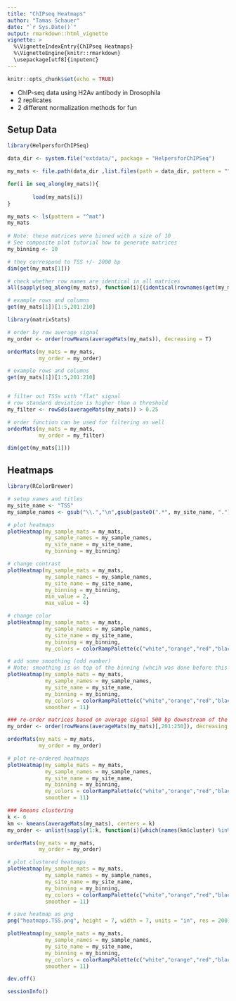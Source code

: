 ```yaml
---
title: "ChIPseq Heatmaps"
author: "Tamas Schauer"
date: "`r Sys.Date()`"
output: rmarkdown::html_vignette
vignette: >
  %\VignetteIndexEntry{ChIPseq Heatmaps}
  %\VignetteEngine{knitr::rmarkdown}
  \usepackage[utf8]{inputenc}
---
```


<style>
pre {
  overflow-x: auto;
}
pre code {
  word-wrap: normal;
  white-space: pre;
}
</style>

```r
knitr::opts_chunk$set(echo = TRUE)
```

* ChIP-seq data using H2Av antibody in Drosophila
* 2 replicates
* 2 different normalization methods for fun

## Setup Data

```r
library(HelpersforChIPSeq)
```

```r
data_dir <- system.file("extdata/", package = "HelpersforChIPSeq")

my_mats <- file.path(data_dir ,list.files(path = data_dir, pattern = "^mat"))

for(i in seq_along(my_mats)){
        
        load(my_mats[i])
}

my_mats <- ls(pattern = "^mat")
my_mats
 
# Note: these matrices were binned with a size of 10
# See composite plot tutorial how to generate matrices
my_binning <- 10

# they correspond to TSS +/- 2000 bp
dim(get(my_mats[1]))

# check whether row names are identical in all matrices
all(sapply(seq_along(my_mats), function(i){(identical(rownames(get(my_mats[length(my_mats)])), rownames(get(my_mats[i]))))}))

# example rows and columns
get(my_mats[1])[1:5,201:210] 
```

```r
library(matrixStats)

# order by row average signal
my_order <- order(rowMeans(averageMats(my_mats)), decreasing = T)

orderMats(my_mats = my_mats,
          my_order = my_order)

# example rows and columns
get(my_mats[1])[1:5,201:210]


# filter out TSSs with "flat" signal 
# row standard deviation is higher than a threshold
my_filter <- rowSds(averageMats(my_mats)) > 0.25

# order function can be used for filtering as well
orderMats(my_mats = my_mats,
          my_order = my_filter)

dim(get(my_mats[1]))
```


## Heatmaps

```r
library(RColorBrewer)

# setup names and titles
my_site_name <- "TSS"
my_sample_names <- gsub("\\.","\n",gsub(paste0(".*", my_site_name, "."),"",my_mats))

# plot heatmaps
plotHeatmap(my_sample_mats = my_mats, 
            my_sample_names = my_sample_names,
            my_site_name = my_site_name,
            my_binning = my_binning)
```


```r
# change contrast
plotHeatmap(my_sample_mats = my_mats, 
            my_sample_names = my_sample_names,
            my_site_name = my_site_name,
            my_binning = my_binning, 
            min_value = 2,
            max_value = 4)

```

```r
# change color 
plotHeatmap(my_sample_mats = my_mats, 
            my_sample_names = my_sample_names,
            my_site_name = my_site_name,
            my_binning = my_binning,
            my_colors = colorRampPalette(c("white","orange","red","black"))(100))
```


```r
# add some smoothing (odd number)
# Note: smoothing is on top of the binning (whcih was done before this session)
plotHeatmap(my_sample_mats = my_mats, 
            my_sample_names = my_sample_names,
            my_site_name = my_site_name,
            my_binning = my_binning, 
            my_colors = colorRampPalette(c("white","orange","red","black"))(100), 
            smoother = 11)
```



```r
### re-order matrices based on average signal 500 bp downstream of the center
my_order <- order(rowMeans(averageMats(my_mats)[,201:250]), decreasing = T)

orderMats(my_mats = my_mats,
          my_order = my_order)
```


```r
# plot re-ordered heatmaps
plotHeatmap(my_sample_mats = my_mats, 
            my_sample_names = my_sample_names,
            my_site_name = my_site_name, 
            my_binning = my_binning, 
            my_colors = colorRampPalette(c("white","orange","red","black"))(100), 
            smoother = 11)
```


```r
### kmeans clustering
k <- 6
km <- kmeans(averageMats(my_mats), centers = k)
my_order <- unlist(sapply(1:k, function(i){which(names(km$cluster) %in% names(km$cluster)[km$cluster == i])}))

orderMats(my_mats = my_mats,
          my_order = my_order)
```

```r
# plot clustered heatmaps
plotHeatmap(my_sample_mats = my_mats, 
            my_sample_names = my_sample_names,
            my_site_name = my_site_name, 
            my_binning = my_binning, 
            my_colors = colorRampPalette(c("white","orange","red","black"))(100), 
            smoother = 11)
```


```r
# save heatmap as png
png("heatmaps.TSS.png", height = 7, width = 7, units = "in", res = 200)

plotHeatmap(my_sample_mats = my_mats, 
            my_sample_names = my_sample_names,
            my_site_name = my_site_name, 
            my_binning = my_binning, 
            my_colors = colorRampPalette(c("white","orange","red","black"))(100), 
            smoother = 11)

dev.off()
```

```r
sessionInfo()
```
